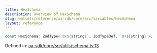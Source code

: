 ```yaml
---
title: HexSchema
description: Overview of HexSchema
slug: wallets/reference/aa-sdk/core/src/variables/HexSchema
layout: reference
---
```


```ts
const HexSchema: ZodType<`0x${string}`, ZodTypeDef, `0x${string}`>;
```

Defined in: [aa-sdk/core/src/utils/schema.ts:13](https://github.com/alchemyplatform/aa-sdk/blob/08da565ff1e1b5bcae4581d79993c4ed9e522c16/aa-sdk/core/src/utils/schema.ts#L13)
